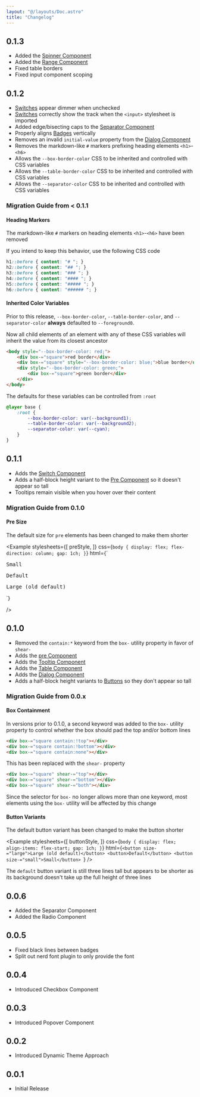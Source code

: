 ```yaml
---
layout: "@/layouts/Doc.astro"
title: "Changelog"
---
```



## 0.1.3

- Added the [Spinner Component](/components/spinner)
- Added the [Range Component](/components/range)
- Fixed table borders
- Fixed input component scoping

## 0.1.2

- [Switches](/components/switch) appear dimmer when unchecked
- [Switches](/components/switch) correctly show the track when the `<input>` stylesheet is imported
- Added edge/bisecting caps to the [Separator Component](/components/separator)
- Properly aligns [Badges](/components/badge) vertically
- Removes an invalid `initial-value` property from the [Dialog Component](/components/dialog)
- Removes the markdown-like `#` markers prefixing heading elements `<h1>`-`<h6>`
- Allows the `--box-border-color` CSS to be inherited and controlled with CSS variables
- Allows the `--table-border-color` CSS to be inherited and controlled with CSS variables
- Allows the `--separator-color` CSS to be inherited and controlled with CSS variables

### Migration Guide from < 0.1.1

#### Heading Markers

The markdown-like `#` markers on heading elements `<h1>`-`<h6>` have been removed

If you intend to keep this behavior, use the following CSS code

```css
h1::before { content: "# "; }
h2::before { content: "## "; }
h3::before { content: "### "; }
h4::before { content: "#### "; }
h5::before { content: "##### "; }
h6::before { content: "###### "; }
```

#### Inherited Color Variables

Prior to this release, `--box-border-color`, `--table-border-color`, and `--separator-color` **always** defaulted to `--foreground0`.

Now all child elements of an element with any of these CSS variables will inherit the value from its closest ancestor

```html
<body style="--box-border-color: red;">
    <div box-="square">red border</div>
    <div box-="square" style="--box-border-color: blue;">blue border</div>
    <div style="--box-border-color: green;">
        <div box-="square">green border</div>
    </div>
</body>
```

The defaults for these variables can be controlled from `:root`

```css
@layer base {
    :root {
        --box-border-color: var(--background1);
        --table-border-color: var(--background2);
        --separator-color: var(--cyan);
    }
}
```

## 0.1.1

- Adds the [Switch Component](/components/switch)
- Adds a half-block height variant to the [Pre Component](/components/pre) so it doesn't appear so tall
- Tooltips remain visible when you hover over their content

### Migration Guide from 0.1.0

#### Pre Size

The default size for `pre` elements has been changed to make them shorter

<Example 
    stylesheets={[
        preStyle, 
    ]}
    css={`body {
    display: flex;
    flex-direction: column;
    gap: 1ch;
}`}
    html={`<pre size-="small">Small</pre>
<pre>Default</pre>
<pre size-="large">Large (old default)</pre>`}
/>

## 0.1.0

- Removed the `contain:*` keyword from the `box-` utility property in favor of `shear-`
- Adds the [pre Component](/components/pre)
- Adds the [Tooltip Component](/components/tooltip)
- Adds the [Table Component](/components/table)
- Adds the [Dialog Component](/components/dialog)
- Adds a half-block height variants to [Buttons](/components/button) so they don't appear so tall

### Migration Guide from 0.0.x

#### Box Containment

In versions prior to 0.1.0, a second keyword was added to the `box-` utility property to control whether the box should pad the top and/or bottom lines

```html
<div box-="square contain:!top"></div>
<div box-="square contain:!bottom"></div>
<div box-="square contain:none"></div>
```

This has been replaced with the `shear-` property

```html
<div box-="square" shear-="top"></div>
<div box-="square" shear-="bottom"></div>
<div box-="square" shear-="both"></div>
```

Since the selector for `box-` no longer allows more than one keyword, most elements using the `box-` utility will be affected by this change

#### Button Variants

The default button variant has been changed to make the button shorter

<Example 
    stylesheets={[
        buttonStyle, 
    ]}
    css={`body {
    display: flex;
    align-items: flex-start;
    gap: 1ch;
}`}
    html={`<button size-="large">Large (old default)</button>
<button>Default</button>
<button size-="small">Small</button>
`}
/>

The `default` button variant is still three lines tall but appears to be shorter as its background doesn't take up the full height of three lines

## 0.0.6

- Added the Separator Component
- Added the Radio Component

## 0.0.5

- Fixed black lines between badges
- Split out nerd font plugin to only provide the font

## 0.0.4

- Introduced Checkbox Component

## 0.0.3

- Introduced Popover Component

## 0.0.2

- Introduced Dynamic Theme Approach

## 0.0.1

- Initial Release
